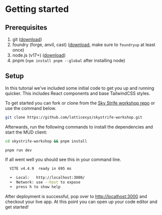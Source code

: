 # Getting started

## Prerequisites

1. git ([download](https://git-scm.com/downloads))
2. foundry (forge, anvil, cast) ([download](https://book.getfoundry.sh/getting-started/installation), make sure to `foundryup` at least once)
3. node.js (v17+) ([download](https://nodejs.org/en/download/))
4. pnpm (`npm install pnpm --global` after installing node)

## Setup

In this tutorial we've included some initial code to get you up and running quicker. This includes React components and base TailwindCSS styles.

To get started you can fork or clone from the [Sky Strife workshop repo](https://github.com/latticexyz/skystrife-workshop) or use the command below.

```bash copy
git clone https://github.com/latticexyz/skystrife-workshop.git
```

Afterwards, run the following commands to install the dependencies and start the MUD client:

```bash copy
cd skystrife-workshop && pnpm install
```

```bash copy
pnpm run dev
```

If all went well you should see this in your command line.

```bash
  VITE v4.4.9  ready in 695 ms

  ➜  Local:   http://localhost:3000/
  ➜  Network: use --host to expose
  ➜  press h to show help
```

After deployment is successful, pop over to [http://localhost:3000](http://localhost:3000) and checkout your live app. At this point you can open up your code editor and get started!
